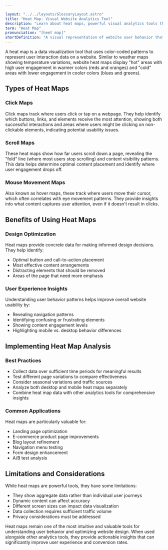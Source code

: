 ```yaml
---

layout: "../../layouts/GlossaryLayout.astro"
title: "Heat Map: Visual Website Analytics Tool"
description: "Learn about heat maps, powerful visual analytics tools that show how users interact with websites through color-coded representations of click patterns, scroll depth, and mouse movements."
term: "Heat Map"
pronunciation: "[heet map]"
shortDefinition: "A visual representation of website user behavior that uses color coding to display areas of high and low interaction, such as clicks, scrolls, and mouse movements."
---
```


A heat map is a data visualization tool that uses color-coded patterns to represent user interaction data on a website. Similar to weather maps showing temperature variations, website heat maps display "hot" areas with high user engagement in warmer colors (reds and oranges) and "cold" areas with lower engagement in cooler colors (blues and greens).

## Types of Heat Maps

### Click Maps
Click maps track where users click or tap on a webpage. They help identify which buttons, links, and elements receive the most attention, showing both successful interactions and areas where users might be clicking on non-clickable elements, indicating potential usability issues.

### Scroll Maps
These heat maps show how far users scroll down a page, revealing the "fold" line (where most users stop scrolling) and content visibility patterns. This data helps determine optimal content placement and identify where user engagement drops off.

### Mouse Movement Maps
Also known as hover maps, these track where users move their cursor, which often correlates with eye movement patterns. They provide insights into what content captures user attention, even if it doesn't result in clicks.

## Benefits of Using Heat Maps

### Design Optimization
Heat maps provide concrete data for making informed design decisions. They help identify:
- Optimal button and call-to-action placement
- Most effective content arrangements
- Distracting elements that should be removed
- Areas of the page that need more emphasis

### User Experience Insights
Understanding user behavior patterns helps improve overall website usability by:
- Revealing navigation patterns
- Identifying confusing or frustrating elements
- Showing content engagement levels
- Highlighting mobile vs. desktop behavior differences

## Implementing Heat Map Analysis

### Best Practices
- Collect data over sufficient time periods for meaningful results
- Test different page variations to compare effectiveness
- Consider seasonal variations and traffic sources
- Analyze both desktop and mobile heat maps separately
- Combine heat map data with other analytics tools for comprehensive insights

### Common Applications
Heat maps are particularly valuable for:
- Landing page optimization
- E-commerce product page improvements
- Blog layout refinement
- Navigation menu testing
- Form design enhancement
- A/B test analysis

## Limitations and Considerations

While heat maps are powerful tools, they have some limitations:
- They show aggregate data rather than individual user journeys
- Dynamic content can affect accuracy
- Different screen sizes can impact data visualization
- Data collection requires sufficient traffic volume
- Privacy considerations must be addressed

Heat maps remain one of the most intuitive and valuable tools for understanding user behavior and optimizing website design. When used alongside other analytics tools, they provide actionable insights that can significantly improve user experience and conversion rates.